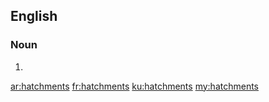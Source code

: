 ==English==

===Noun===
{{head|en|plural}}

# {{plural of|hatchment|lang=en}}

[[ar:hatchments]]
[[fr:hatchments]]
[[ku:hatchments]]
[[my:hatchments]]